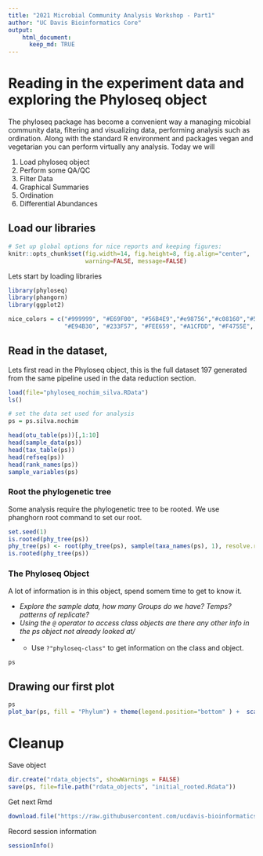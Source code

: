 ```yaml
---
title: "2021 Microbial Community Analysis Workshop - Part1"
author: "UC Davis Bioinformatics Core"
output:
    html_document:
      keep_md: TRUE
---
```


# Reading in the experiment data and exploring the Phyloseq object

The phyloseq package has become a convenient way a managing micobial community data, filtering and visualizing data, performing analysis such as ordination. Along with the standard R environment and packages vegan and vegetarian you can perform virtually any analysis. Today we will

1. Load phyloseq object
2. Perform some QA/QC
3. Filter Data
5. Graphical Summaries
6. Ordination
7. Differential Abundances

## Load our libraries

```r
# Set up global options for nice reports and keeping figures:
knitr::opts_chunk$set(fig.width=14, fig.height=8, fig.align="center",
                      warning=FALSE, message=FALSE)
```

Lets start by loading libraries

```r
library(phyloseq)
library(phangorn)
library(ggplot2)

nice_colors = c("#999999", "#E69F00", "#56B4E9","#e98756","#c08160","#5800e6", "#CDDC49", "#C475D3", 
                "#E94B30", "#233F57", "#FEE659", "#A1CFDD", "#F4755E", "#D6F6F7","#EB6D58", "#6898BF")
```

## Read in the dataset, 

Lets first read in the Phyloseq object, this is the full dataset 197 generated from the same pipeline used in the data reduction section.

```r
load(file="phyloseq_nochim_silva.RData")
ls()

# set the data set used for analysis
ps = ps.silva.nochim

head(otu_table(ps))[,1:10]
head(sample_data(ps))
head(tax_table(ps))
head(refseq(ps))
head(rank_names(ps))
sample_variables(ps)
```

### Root the phylogenetic tree

Some analysis require the phylogenetic tree to be rooted. We use phanghorn root command to set our root.

```r
set.seed(1)
is.rooted(phy_tree(ps))
phy_tree(ps) <- root(phy_tree(ps), sample(taxa_names(ps), 1), resolve.root = TRUE)
is.rooted(phy_tree(ps))
```

### The Phyloseq Object

A lot of information is in this object, spend somem time to get to know it.

* *Explore the sample data, how many Groups do we have? Temps? patterns of replicate?*
* *Using the `@` operator to access class objects are there any other info in the ps object not already looked at/*
* * Use `?"phyloseq-class"` to get information on the class and object.

```r
ps
```

## Drawing our first plot
```r
ps
plot_bar(ps, fill = "Phylum") + theme(legend.position="bottom" ) +  scale_fill_manual(values = rainbow(length(unique(tax_table(ps)[,"Phylum"]))))
```


# Cleanup

Save object

```r
dir.create("rdata_objects", showWarnings = FALSE)
save(ps, file=file.path("rdata_objects", "initial_rooted.Rdata"))
```

Get next Rmd

```r
download.file("https://raw.githubusercontent.com/ucdavis-bioinformatics-training/2021-May-Microbial-Community-Analysis/master/data_analysis/mca-part2.Rmd", "mca-part2.Rmd")
```

Record session information
```r
sessionInfo()
```
